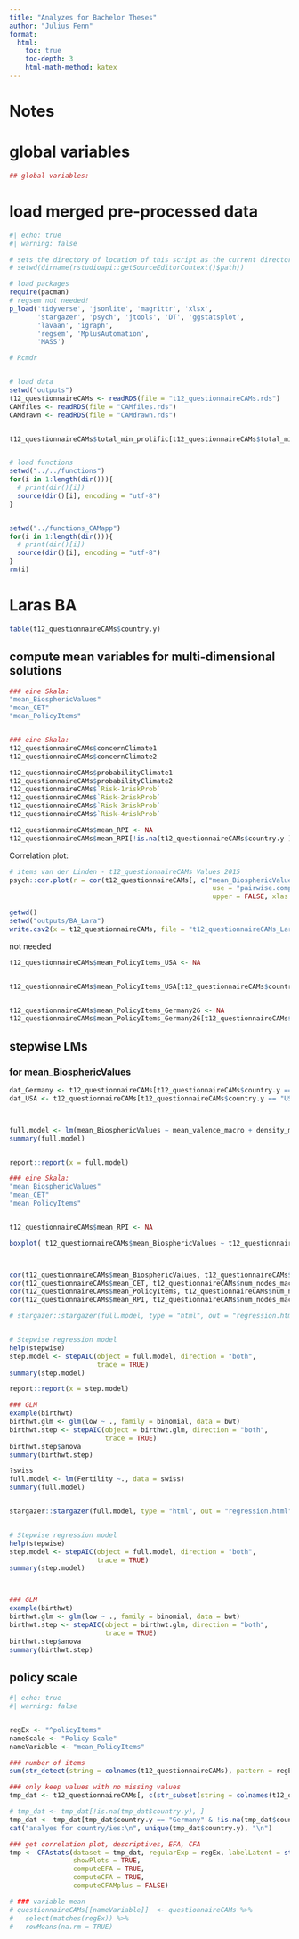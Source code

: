 ---
title: "Analyzes for Bachelor Theses"
author: "Julius Fenn"
format:
  html:
    toc: true
    toc-depth: 3
    html-math-method: katex
---


# Notes


# global variables

```{r}
## global variables: 


```



# load merged pre-processed data

```{r}
#| echo: true
#| warning: false

# sets the directory of location of this script as the current directory
# setwd(dirname(rstudioapi::getSourceEditorContext()$path))

# load packages
require(pacman)
# regsem not needed!
p_load('tidyverse', 'jsonlite', 'magrittr', 'xlsx',
       'stargazer', 'psych', 'jtools', 'DT', 'ggstatsplot', 
       'lavaan', 'igraph',
       'regsem', 'MplusAutomation',
       'MASS')

# Rcmdr


# load data
setwd("outputs")
t12_questionnaireCAMs <- readRDS(file = "t12_questionnaireCAMs.rds")
CAMfiles <- readRDS(file = "CAMfiles.rds")
CAMdrawn <- readRDS(file = "CAMdrawn.rds")


t12_questionnaireCAMs$total_min_prolific[t12_questionnaireCAMs$total_min_prolific > 1000] <- NA


# load functions
setwd("../../functions")
for(i in 1:length(dir())){
  # print(dir()[i])
  source(dir()[i], encoding = "utf-8")
}


setwd("../functions_CAMapp")
for(i in 1:length(dir())){
  # print(dir()[i])
  source(dir()[i], encoding = "utf-8")
}
rm(i)
```


# Laras BA

```{r}
table(t12_questionnaireCAMs$country.y)
```



## compute mean variables for multi-dimensional solutions


```{r}
### eine Skala:
"mean_BiosphericValues"    
"mean_CET"  
"mean_PolicyItems"


### eine Skala:
t12_questionnaireCAMs$concernClimate1
t12_questionnaireCAMs$concernClimate2

t12_questionnaireCAMs$probabilityClimate1
t12_questionnaireCAMs$probabilityClimate2
t12_questionnaireCAMs$`Risk-1riskProb`
t12_questionnaireCAMs$`Risk-2riskProb`
t12_questionnaireCAMs$`Risk-3riskProb`
t12_questionnaireCAMs$`Risk-4riskProb`
```


```{r}


t12_questionnaireCAMs$mean_RPI <- NA
t12_questionnaireCAMs$mean_RPI[!is.na(t12_questionnaireCAMs$country.y )] <- rowMeans(t12_questionnaireCAMs[!is.na(t12_questionnaireCAMs$country.y ), str_subset(string = colnames(t12_questionnaireCAMs), pattern = "^concernClimate|^probabilityClimate|Risk-")])
```

Correlation plot:

```{r}
# items van der Linden - t12_questionnaireCAMs Values 2015
psych::cor.plot(r = cor(t12_questionnaireCAMs[, c("mean_BiosphericValues", "mean_CET", "mean_PolicyItems", "mean_RPI")], 
                                                   use = "pairwise.complete.obs"),
                                                   upper = FALSE, xlas = 2, main = "Correlation DVs")
```





```{r}
getwd()
setwd("outputs/BA_Lara")
write.csv2(x = t12_questionnaireCAMs, file = "t12_questionnaireCAMs_Lara.csv")
```






not needed

```{r}
t12_questionnaireCAMs$mean_PolicyItems_USA <- NA


t12_questionnaireCAMs$mean_PolicyItems_USA[t12_questionnaireCAMs$country.y == "USA" & !is.na(t12_questionnaireCAMs$country.y )] <- rowMeans(t12_questionnaireCAMs[t12_questionnaireCAMs$country.y == "USA" & !is.na(t12_questionnaireCAMs$country.y ), str_subset(string = colnames(t12_questionnaireCAMs), pattern = "^policyItems")])


t12_questionnaireCAMs$mean_PolicyItems_Germany26 <- NA
t12_questionnaireCAMs$mean_PolicyItems_Germany26[t12_questionnaireCAMs$country.y == "Germany" & !is.na(t12_questionnaireCAMs$country.y )] <- rowMeans(t12_questionnaireCAMs[t12_questionnaireCAMs$country.y == "Germany" & !is.na(t12_questionnaireCAMs$country.y ), c("policyItems-2", "policyItems-6")])


```


## stepwise LMs


### for mean_BiosphericValues


```{r}

dat_Germany <- t12_questionnaireCAMs[t12_questionnaireCAMs$country.y == "Germany" & !is.na(t12_questionnaireCAMs$country.y ), ]
dat_USA <- t12_questionnaireCAMs[t12_questionnaireCAMs$country.y == "USA" & !is.na(t12_questionnaireCAMs$country.y ), ]



full.model <- lm(mean_BiosphericValues ~ mean_valence_macro + density_macro + transitivity_macro, data = t12_questionnaireCAMs)
summary(full.model)


report::report(x = full.model)

### eine Skala:
"mean_BiosphericValues"    
"mean_CET"  
"mean_PolicyItems"


t12_questionnaireCAMs$mean_RPI <- NA

boxplot( t12_questionnaireCAMs$mean_BiosphericValues ~ t12_questionnaireCAMs$classes_conspiracy)



cor(t12_questionnaireCAMs$mean_BiosphericValues, t12_questionnaireCAMs$num_nodes_macro, use = "pairwise")
cor(t12_questionnaireCAMs$mean_CET, t12_questionnaireCAMs$num_nodes_macro, use = "pairwise")
cor(t12_questionnaireCAMs$mean_PolicyItems, t12_questionnaireCAMs$num_nodes_macro, use = "pairwise")
cor(t12_questionnaireCAMs$mean_RPI, t12_questionnaireCAMs$num_nodes_macro, use = "pairwise")

# stargazer::stargazer(full.model, type = "html", out = "regression.html")


# Stepwise regression model
help(stepwise)
step.model <- stepAIC(object = full.model, direction = "both",
                      trace = TRUE)
summary(step.model)

report::report(x = step.model)

### GLM
example(birthwt)
birthwt.glm <- glm(low ~ ., family = binomial, data = bwt)
birthwt.step <- stepAIC(object = birthwt.glm, direction = "both",
                        trace = TRUE)
birthwt.step$anova
summary(birthwt.step)
```




```{r}
?swiss
full.model <- lm(Fertility ~., data = swiss)
summary(full.model)


stargazer::stargazer(full.model, type = "html", out = "regression.html")


# Stepwise regression model
help(stepwise)
step.model <- stepAIC(object = full.model, direction = "both",
                      trace = TRUE)
summary(step.model)



### GLM
example(birthwt)
birthwt.glm <- glm(low ~ ., family = binomial, data = bwt)
birthwt.step <- stepAIC(object = birthwt.glm, direction = "both",
                        trace = TRUE)
birthwt.step$anova
summary(birthwt.step)
```



## policy scale


```{r}
#| echo: true
#| warning: false


regEx <- "^policyItems"
nameScale <- "Policy Scale"
nameVariable <- "mean_PolicyItems"

### number of items
sum(str_detect(string = colnames(t12_questionnaireCAMs), pattern = regEx))

### only keep values with no missing values
tmp_dat <- t12_questionnaireCAMs[, c(str_subset(string = colnames(t12_questionnaireCAMs), pattern = regEx), "country.y")]

# tmp_dat <- tmp_dat[!is.na(tmp_dat$country.y), ]
tmp_dat <- tmp_dat[tmp_dat$country.y == "Germany" & !is.na(tmp_dat$country.y), ]
cat("analyes for country/ies:\n", unique(tmp_dat$country.y), "\n")

### get correlation plot, descriptives, EFA, CFA
tmp <- CFAstats(dataset = tmp_dat, regularExp = regEx, labelLatent = str_remove(string = nameVariable, pattern = "mean_"), 
                showPlots = TRUE, 
                computeEFA = TRUE, 
                computeCFA = TRUE, 
                computeCFAMplus = FALSE)

# ### variable mean
# questionnaireCAMs[[nameVariable]]  <- questionnaireCAMs %>%
#   select(matches(regEx)) %>%
#   rowMeans(na.rm = TRUE)
```

